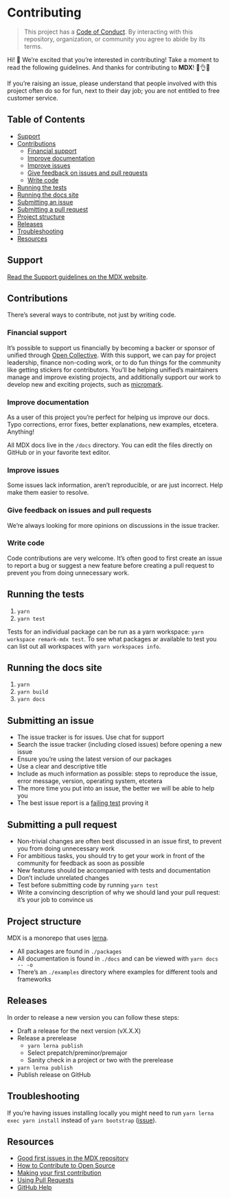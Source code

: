 # Contributing

> This project has a [Code of Conduct][coc].
> By interacting with this repository, organization, or community you agree to
> abide by its terms.

Hi! 👋
We’re excited that you’re interested in contributing!
Take a moment to read the following guidelines.
And thanks for contributing to **MDX**! 👏👌✨

If you’re raising an issue, please understand that people involved with this
project often do so for fun, next to their day job; you are not entitled to
free customer service.

## Table of Contents

- [Support](#support)
- [Contributions](#contributions)
  - [Financial support](#financial-support)
  - [Improve documentation](#improve-documentation)
  - [Improve issues](#improve-issues)
  - [Give feedback on issues and pull requests](#give-feedback-on-issues-and-pull-requests)
  - [Write code](#write-code)
- [Running the tests](#running-the-tests)
- [Running the docs site](#running-the-docs-site)
- [Submitting an issue](#submitting-an-issue)
- [Submitting a pull request](#submitting-a-pull-request)
- [Project structure](#project-structure)
- [Releases](#releases)
- [Troubleshooting](#troubleshooting)
- [Resources](#resources)

## Support

[Read the Support guidelines on the MDX website][support].

## Contributions

There’s several ways to contribute, not just by writing code.

### Financial support

It’s possible to support us financially by becoming a backer or sponsor of
unified through [Open Collective][collective].
With this support, we can pay for project leadership, finance non-coding work,
or to do fun things for the community like getting stickers for contributors.
You’ll be helping unified’s maintainers manage and improve existing projects,
and additionally support our work to develop new and exciting projects, such
as [micromark][].

### Improve documentation

As a user of this project you’re perfect for helping us improve our docs.
Typo corrections, error fixes, better explanations, new examples, etcetera.
Anything!

All MDX docs live in the `/docs` directory.
You can edit the files directly on GitHub or in your favorite text editor.

### Improve issues

Some issues lack information, aren’t reproducible, or are just incorrect.
Help make them easier to resolve.

### Give feedback on issues and pull requests

We’re always looking for more opinions on discussions in the issue tracker.

### Write code

Code contributions are very welcome. It’s often good to first create an issue
to report a bug or suggest a new feature before creating a pull request to
prevent you from doing unnecessary work.

## Running the tests

1.  `yarn`
2.  `yarn test`

Tests for an individual package can be run as a yarn workspace:
`yarn workspace remark-mdx test`. To see what packages ar available to test
you can list out all workspaces with `yarn workspaces info`.

## Running the docs site

1.  `yarn`
2.  `yarn build`
3.  `yarn docs`

## Submitting an issue

- The issue tracker is for issues. Use chat for support
- Search the issue tracker (including closed issues) before opening a new
  issue
- Ensure you’re using the latest version of our packages
- Use a clear and descriptive title
- Include as much information as possible: steps to reproduce the issue,
  error message, version, operating system, etcetera
- The more time you put into an issue, the better we will be able to help you
- The best issue report is a [failing test][unit-test] proving it

## Submitting a pull request

- Non-trivial changes are often best discussed in an issue first, to prevent
  you from doing unnecessary work
- For ambitious tasks, you should try to get your work in front of the
  community for feedback as soon as possible
- New features should be accompanied with tests and documentation
- Don’t include unrelated changes
- Test before submitting code by running `yarn test`
- Write a convincing description of why we should land your pull request:
  it’s your job to convince us

## Project structure

MDX is a monorepo that uses [lerna][].

- All packages are found in `./packages`
- All documentation is found in `./docs` and can be viewed with `yarn docs -- -o`
- There’s an `./examples` directory where examples for different tools and
  frameworks

## Releases

In order to release a new version you can follow these steps:

- Draft a release for the next version (vX.X.X)
- Release a prerelease
  - `yarn lerna publish`
  - Select prepatch/preminor/premajor
  - Sanity check in a project or two with the prerelease
- `yarn lerna publish`
- Publish release on GitHub

## Troubleshooting

If you’re having issues installing locally you might need to run
`yarn lerna exec yarn install` instead of `yarn bootstrap`
([issue][lerna-install]).

## Resources

- [Good first issues in the MDX repository](https://github.com/mdx-js/mdx/labels/good%20first%20issue%20👋)
- [How to Contribute to Open Source](https://opensource.guide/how-to-contribute/)
- [Making your first contribution](https://medium.com/@vadimdemedes/making-your-first-contribution-de6576ddb190)
- [Using Pull Requests](https://help.github.com/articles/about-pull-requests/)
- [GitHub Help](https://help.github.com)

<!-- Definitions -->

[coc]: https://github.com/mdx-js/.github/blob/master/code-of-conduct.md
[support]: https://mdxjs.com/support
[unit-test]: https://twitter.com/sindresorhus/status/579306280495357953
[collective]: https://opencollective.com/unified
[micromark]: https://github.com/micromark/micromark
[lerna]: https://lernajs.io
[lerna-install]: https://github.com/lerna/lerna/issues/1457
